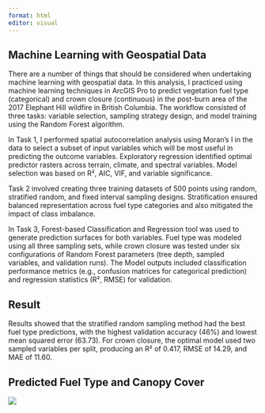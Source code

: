 ```yaml
---
format: html
editor: visual
---
```


## [Machine Learning with Geospatial Data]{#section1 .highlight-blue}

:::: row
::: col-md-7
There are a number of things that should be considered when undertaking machine learning with geospatial data. In this analysis, I practiced using machine learning techniques in ArcGIS Pro to predict vegetation fuel type (categorical) and crown closure (continuous) in the post-burn area of the 2017 Elephant Hill wildfire in British Columbia. The workflow consisted of three tasks: variable selection, sampling strategy design, and model training using the Random Forest algorithm.

In Task 1, I performed spatial autocorrelation analysis using Moran’s I in the data to select a subset of input variables which will be most useful in predicting the outcome variables. Exploratory regression identified optimal predictor rasters across terrain, climate, and spectral variables. Model selection was based on R², AIC, VIF, and variable significance.

Task 2 involved creating three training datasets of 500 points using random, stratified random, and fixed interval sampling designs. Stratification ensured balanced representation across fuel type categories and also mitigated the impact of class imbalance.

In Task 3, Forest-based Classification and Regression tool was used to generate prediction surfaces for both variables. Fuel type was modeled using all three sampling sets, while crown closure was tested under six configurations of Random Forest parameters (tree depth, sampled variables, and validation runs). The Model outputs included classification performance metrics (e.g., confusion matrices for categorical prediction) and regression statistics (R², RMSE) for validation.
:::
::::

## [Result]{.highlight-blue}

:::: row
::: col-md-7
Results showed that the stratified random sampling method had the best fuel type predictions, with the highest validation accuracy (46%) and lowest mean squared error (63.73). For crown closure, the optimal model used two sampled variables per split, producing an R² of 0.417, RMSE of 14.29, and MAE of 11.60.
:::
::::

## [Predicted Fuel Type and Canopy Cover]{.highlight-blue}

![](images/Machine%20learning.jpg)
